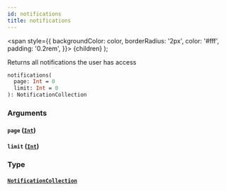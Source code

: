 ```yaml
---
id: notifications
title: notifications
---
```


<span
style={{
      backgroundColor: color,
      borderRadius: '2px',
      color: '#fff',
      padding: '0.2rem',
    }}>
{children}
</span>
);

Returns all notifications the user has access

```graphql
notifications(
  page: Int = 0
  limit: Int = 0
): NotificationCollection

```

### Arguments

#### `page` ([`Int`](/api/graphql/documentation/scalars/int))

#### `limit` ([`Int`](/api/graphql/documentation/scalars/int))

### Type

#### [`NotificationCollection`](/api/graphql/documentation/objects/notification-collection)
